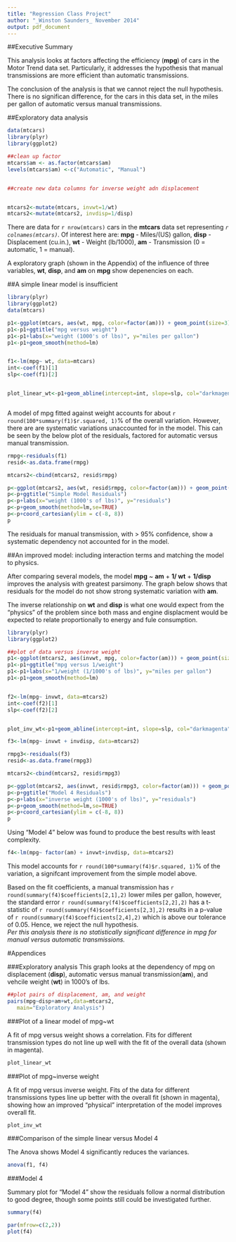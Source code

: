 ```yaml
---
title: "Regression Class Project"
author: "_Winston Saunders_ November 2014"
output: pdf_document
---
```


##Executive Summary

This analysis looks at factors affecting the efficiency (__mpg__) of cars in the Motor Trend data set. Particularly, it addresses the hypothesis that manual transmissions are more efficient than automatic transmissions. 

The conclusion of the analysis is that we cannot reject the null hypothesis. There is no significan difference, for the cars in this data set, in the miles per gallon of automatic versus manual transmissions.


##Exploratory data analysis


```r
data(mtcars)
library(plyr)
library(ggplot2)

##clean up factor
mtcars$am <- as.factor(mtcars$am)
levels(mtcars$am) <-c("Automatic", "Manual")


##create new data columns for inverse weight adn displacement


mtcars2<-mutate(mtcars, invwt=1/wt)
mtcars2<-mutate(mtcars2, invdisp=1/disp)


```
  

There are data for `r nrow(mtcars)` cars in the __mtcars__ data set representing _`r colnames(mtcars)`_.  Of interest here are:
__mpg__ - Miles/(US) gallon, __disp__ - Displacement (cu.in.), __wt__ - Weight (lb/1000), __am__ - Transmission (0 = automatic, 1 = manual).

A exploratory graph (shown in the Appendix) of the influence of three variables, __wt__, __disp__, and __am__ on __mpg__ show depenencies on each.

##A simple linear model is insufficient   


```r
library(plyr)
library(ggplot2)
data(mtcars)

p1<-ggplot(mtcars, aes(wt, mpg, color=factor(am))) + geom_point(size=3)
p1<-p1+ggtitle("mpg versus weight")
p1<-p1+labs(x="weight (1000's of lbs)", y="miles per gallon")
p1<-p1+geom_smooth(method=lm)


f1<-lm(mpg~ wt, data=mtcars)
int<-coef(f1)[1]
slp<-coef(f1)[2]


plot_linear_wt<-p1+geom_abline(intercept=int, slope=slp, col="darkmagenta")



```




A model of mpg fitted against weight accounts for about `r round(100*summary(f1)$r.squared, 1)`% of the overall variation. However, there are are systematic variations unaccounted for in the model. This can be seen by the below plot of the residuals, factored for automatic versus manual transmission. 




```r



rmpg<-residuals(f1)
resid<-as.data.frame(rmpg)

mtcars2<-cbind(mtcars2, resid$rmpg)

p<-ggplot(mtcars2, aes(wt, resid$rmpg, color=factor(am))) + geom_point(size=2)
p<-p+ggtitle("Simple Model Residuals")
p<-p+labs(x="weight (1000's of lbs)", y="residuals")
p<-p+geom_smooth(method=lm,se=TRUE)
p<-p+coord_cartesian(ylim = c(-8, 8)) 
p

```
 
The residuals for manual transmission, with > 95% confidence, show a systematic dependency not accounted for in the model.  

##An improved model: including interaction terms and matching the model to physics.

After comparing several models, the model __mpg__ ~ __am__ + __1/ wt__ + __1/disp__ improves the analysis with greatest parsimony. The graph below shows that residuals for the model do not show strong systematic variation with __am__.  

The inverse relationship on __wt__ and __disp__ is what one would expect from the "physics" of the problem since both mass and engine displacment would be expected to relate proportionally to energy and fule consumption.   


```r
library(plyr)
library(ggplot2)

##plot of data versus inverse weight
p1<-ggplot(mtcars2, aes(invwt, mpg, color=factor(am))) + geom_point(size=2)
p1<-p1+ggtitle("mpg versus 1/weight")
p1<-p1+labs(x="1/weight (1/1000's of lbs)", y="miles per gallon")
p1<-p1+geom_smooth(method=lm)


f2<-lm(mpg~ invwt, data=mtcars2)
int<-coef(f2)[1]
slp<-coef(f2)[2]


plot_inv_wt<-p1+geom_abline(intercept=int, slope=slp, col="darkmagenta")


```


```r

f3<-lm(mpg~ invwt + invdisp, data=mtcars2)

rmpg3<-residuals(f3)
resid<-as.data.frame(rmpg3)

mtcars2<-cbind(mtcars2, resid$rmpg3)

p<-ggplot(mtcars2, aes(invwt, resid$rmpg3, color=factor(am))) + geom_point(size=2)
p<-p+ggtitle("Model 4 Residuals")
p<-p+labs(x="inverse weight (1000's of lbs)", y="residuals")
p<-p+geom_smooth(method=lm,se=TRUE)
p<-p+coord_cartesian(ylim = c(-8, 8))
p

```

Using "Model 4" below was found to produce the best results with least complexity.

```r

f4<-lm(mpg~ factor(am) + invwt+invdisp, data=mtcars2)


```

This model accounts for `r round(100*summary(f4)$r.squared, 1)`% of the variation, a signifcant improvement from the simple model above.  

Based on the fit coefficients, a manual transmission has `r round(summary(f4)$coefficients[2,1],2)` lower miles per gallon, however, the standard error `r round(summary(f4)$coefficients[2,2],2)` has a t-statistic of `r round(summary(f4)$coefficients[2,3],2)` results in a p-value of `r round(summary(f4)$coefficients[2,4],2)` which is above our tolerance of 0.05. Hence, we reject the null hypothesis.  
_Per this analysis there is no statistically significant difference in mpg for manual versus automatic transmissions._
  
    
   
#Appendices

###Exploratory analysis
This graph looks at the dependency of mpg on displacement (__disp__), automatic versus manual transmission(__am__), and vehcile weight (__wt__) in 1000's of lbs.

```r

##plot pairs of displacement, am, and weight
pairs(mpg~disp+am+wt,data=mtcars2, 
   main="Exploratory Analysis")
```

###Plot of a linear model of mpg~wt

A fit of mpg versus weight shows a correlation. Fits for different transmission types do not line up well with the fit of the overall data (shown in magenta).  

```r
plot_linear_wt
```

###Plot of mpg~inverse weight

A fit of mpg versus inverse weight. Fits of the data for different transmissions types line up better with the overall fit (shown in magenta), showing how an improved "physical" interpretation of the model improves overall fit.

```r
plot_inv_wt
```

###Comparison of the simple linear versus Model 4

The Anova shows Model 4 significantly reduces the variances.

```r
anova(f1, f4)
```

###Model 4

Summary plot for "Model 4" show the residuals follow a normal distribution to good degree, though some points still could be investigated further. 

```r

summary(f4)

par(mfrow=c(2,2))  
plot(f4)
```

